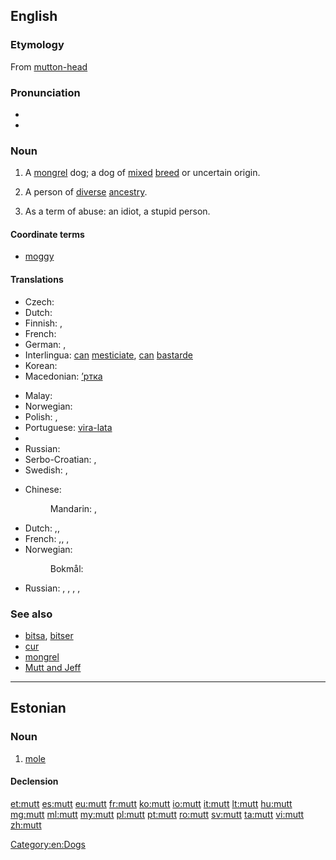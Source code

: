 {{also|mutt'}}
==English==

===Etymology===
From [[mutton-head]]

===Pronunciation===
* {{audio|en-us-mutt.ogg|Audio (US)}}
* {{rhymes|ʌt}}

===Noun===
{{en-noun}}

# A [[mongrel]] dog; a dog of [[mixed]] [[breed]] or uncertain origin.
# {{context|figuratively|sometimes|pejorative|lang=en}} A person of [[diverse]] [[ancestry]].
# {{context|chiefly|US|slang|lang=en}} As a term of abuse: an idiot, a stupid person.

====Coordinate terms====
* [[moggy]] {{qualifier|of a cat}}

====Translations====
{{trans-top|a mongrel dog}}
* Czech: {{t-|cs|vořech}}
* Dutch: {{t+|nl|bastaard}}
* Finnish: {{t+|fi|rakki}}, {{t+|fi|piski}}
* French: {{t+|fr|batard|m}}
* German: {{t-|de|Promenadenmischung|f}}, {{t+|de|Köter|m}}
* Interlingua: [[can]] [[mesticiar|mesticiate]], [[can]] [[bastarde]]
* Korean: {{t+|ko|똥개|tr=ddong kae|sc=Kore}}
* Macedonian: [[’ртка]] {{g|f}}
{{trans-mid}}
* Malay: {{t-|ms|anjing campuran}}
* Norwegian: {{t+|no|kjøter|m}}
* Polish: {{t+|pl|kundel}},  {{t+|pl|mieszaniec}}
* Portuguese: [[vira-lata]] {{g|m}}
* {{trreq|ro}}
* Russian: {{t+|ru|дворняжка|f|tr=dvornjážka}}
* Serbo-Croatian: {{t-|sh|mješanac}}, {{t-|sh|džukela}}
* Swedish: {{t+|sv|byracka|c}} {{qualifier|pejorative}}, {{t+|sv|gatukorsning|c}}
{{trans-bottom}}

{{trans-top|a term of abuse}}
* Chinese:
*: Mandarin: {{t|cmn|雜種|sc=Hani}}, {{t|cmn|杂种|tr=zázhǒng|sc=Hani}}
* Dutch: {{t-|nl|halve gare}},{{t+|nl|idioot}}, {{t+|nl|domkop}}
* French: {{t+|fr|crétin|m}},{{t+|fr|imbécile|m}}, {{t+|fr|con|m}},{{t+|fr|corniaud|m}}
* Norwegian:
*: Bokmål: {{t+|nb|tulling}}
{{trans-mid}}
* Russian: {{t+|ru|помесь|f|tr=pómesʹ|sc=Cyrl}}, {{t-|ru|полукровка|m|f|tr=polukróvka|sc=Cyrl}}, {{t+|ru|метис|m|tr=metís|sc=Cyrl}}, {{t+|ru|метиска|f|tr=metíska|sc=Cyrl}}, {{qualifier|bastard}} {{t+|ru|ублюдок|m|tr=ubljúdok|sc=Cyrl}}
{{trans-bottom}}

===See also===
* [[bitsa]], [[bitser]]
* [[cur]]
* [[mongrel]]
* [[Mutt and Jeff]]

[[Category:en:Dogs]]

----

==Estonian==

===Noun===
{{et-noun|muti|mutti}}

# [[mole]]

====Declension====
{{rfinfl|et|noun}}

[[et:mutt]]
[[es:mutt]]
[[eu:mutt]]
[[fr:mutt]]
[[ko:mutt]]
[[io:mutt]]
[[it:mutt]]
[[lt:mutt]]
[[hu:mutt]]
[[mg:mutt]]
[[ml:mutt]]
[[my:mutt]]
[[pl:mutt]]
[[pt:mutt]]
[[ro:mutt]]
[[sv:mutt]]
[[ta:mutt]]
[[vi:mutt]]
[[zh:mutt]]